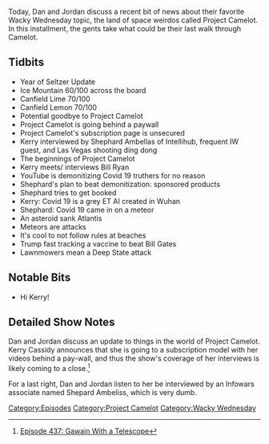 {{DEFAULTSORT:
    #_EPISODE_0437:Gawain With a Telescope
}}{{Episode
    | title           = Gawain With a Telescope
    | caption         = Listen to this episode on [https://knowledgefight.libsyn.com/437-gawain-with-a-telescope Libsyn] [https://open.spotify.com/episode/3XSvplPCyArcU2Jhf5K1ZY Spotify], Read the [[Transcript/437: Gawain With a Telescope|Unofficial Transcript]], View discussion on [https://reddit.com/grezzq Reddit]
    | episodeNumber   = 437
    | length          = 00:53:14
    | airDate         = May 27, 2020
    | episodeType     = [[:Category:Project Camelot|Project Camelot]], [[:Category:Wacky Wednesday|Wacky Wednesday]]
    | appearance      = [[Kerry Cassidy]], [[Shephard Ambellas]], [[Bill Ryan]]
    | beverage        = Ice Mountain; Canfield Lime; Canfield Lemon
    | previousEpisode = [[436: May 22, 2020]]
    | nextEpisode     = [[438: May 26-28, 2020]]
}}

{{Stub}}

Today, Dan and Jordan discuss a recent bit of news about their favorite Wacky Wednesday topic, the land of space weirdos called Project Camelot. In this installment, the gents take what could be their last walk through Camelot.

==Tidbits==

*Year of Seltzer Update
*Ice Mountain 60/100 across the board
*Canfield Lime 70/100
*Canfield Lemon 70/100
*Potential goodbye to Project Camelot
*Project Camelot is going behind a paywall
*Project Camelot's subscription page is unsecured
*Kerry interviewed by Shephard Ambellas of Intellihub, frequent IW guest, and Las Vegas shooting ding dong
*The beginnings of Project Camelot
*Kerry meets/ interviews Bill Ryan
*YouTube is demonitizing Covid 19 truthers for no reason
*Shephard's plan to beat demonitization: sponsored products
*Shephard tries to get booked
*Kerry: Covid 19 is a grey ET AI created in Wuhan
*Shephard: Covid 19 came in on a meteor
*An asteroid sank Atlantis
*Meteors are attacks
*It's cool to not follow rules at beaches
*Trump fast tracking a vaccine to beat Bill Gates
*Lawnmowers mean a Deep State attack

==Notable Bits==

*Hi Kerry!

==Detailed Show Notes==

Dan and Jordan discuss an update to things in the world of Project Camelot. Kerry Cassidy announces that she is going to a subscription model with her videos behind a pay-wall, and thus the show's coverage of her interviews is likely coming to a close.<ref>[https://knowledgefight.com/research/2020/6/1/episode-437-gawain-with-a-telescope Episode 437: Gawain With a Telescope]</ref>

For a last right, Dan and Jordan listen to her be interviewed by an Infowars associate named Shepard Ambeliss, which is very dumb.

[[Category:Episodes]]
[[Category:Project Camelot]]
[[Category:Wacky Wednesday]]
